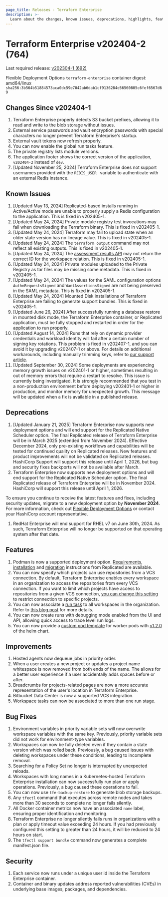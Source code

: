 ```yaml
---
page_title: Releases - Terraform Enterprise
description: >-
  Learn about the changes, known issues, deprecations, highlights, features, improvements, bug fixes, and security fixes for the v202404-2 (764) release.
---
```


# Terraform Enterprise v202404-2 (764)

Last required release: [v202304-1 (692)](/terraform/enterprise/releases/2023/v202304-1)

Flexible Deployment Options `terraform-enterprise` container digest: amd64/linux `sha256:3b564b51884573aca0dc59e7042ab6dab1cf9136284e56560805c6fef6567d69`

## Changes Since v202404-1
1. Terraform Enterprise properly detects S3 bucket prefixes, allowing it to read and write to the blob storage without issues.
1. External service passwords and vault encryption passwords with special characters no longer prevent Terraform Enterprise's startup.
1. External vault tokens now refresh properly. 
1. You can now enable the global run tasks feature.
1. The private registry lists module versions.
1. The application footer shows the correct version of the application, `v202404-2` instead of `dev`.
2. [Updated November 25, 2024] Terraform Enterprise does not support usernames provided with the  `REDIS_USER ` variable to  authenticate with an external Redis instance.

## Known Issues

1. [Updated May 13, 2024] Replicated-based installs running in Active/Active mode are unable to properly supply a Redis configuration to the application. This is fixed in v202405-1.
1. [Updated May 24, 2024] Private module registry test invocations may fail when downloading the Terraform binary. This is fixed in v202405-1.
1. [Updated May 24, 2024] Terraform may fail to upload state when an older state version has no lineage value. This is fixed in v202405-1.
1. [Updated May 24, 2024] The `terraform output` command may not reflect all existing outputs. This is fixed in v202405-1.
1. [Updated May 24, 2024] The [assessment results API](https://developer.hashicorp.com/terraform/cloud-docs/api-docs/assessment-results) may not return the correct ID for the workspace relation. This is fixed in v202405-1.
1. [Updated May 24, 2024] Private modules uploaded to the Private Registry as tar files may be missing some metadata. This is fixed in v202405-1.
1. [Updated May 24, 2024] The values for the SAML configuration options `AuthnRequestsSigned` and `WantAssertionsSigned` are not being preserved in the SAML metadata. This is fixed in v202405-1.
1. [Updated May 24, 2024] Mounted Disk installations of Terraform Enterprise are failing to generate support bundles. This is fixed in v202405-1.
1. [Updated June 26, 2024] After successfully running a database restore in mounted disk mode, the Terraform Enterprise container, or Replicated application, must be fully stopped and restarted in order for the application to run properly.
1. [Updated August 14, 2024] Runs that rely on dynamic provider credentials and workload identity will fail after a certain number of signing key rotations. This problem is fixed in v202407-1, and you can avoid it by upgrading v202407-1 or above. For details on additional workarounds, including manually trimming keys, refer to [our support article](https://support.hashicorp.com/hc/en-us/articles/31715716966419-Issue-with-OIDC-Vault-key-rotation-mechanism-to-incorrectly-identify-the-newest-signing-key).
1. [Updated September 30, 2024] Some deployments are experiencing memory growth issues on v202401-1 or higher, sometimes resulting in out of memory errors that require a restart to resolve. This issue is currently being investigated. It is strongly recommended that you test in a non-production environment before deploying v202401-1 or higher in production, and monitor memory for unexpected growth. This message will be updated when a fix is available in a published release.



## Deprecations
1. [Updated January 21, 2025] Terraform Enterprise now supports new deployment options and will end support for the Replicated Native Scheduler option.
   The final Replicated release of Terraform Enterprise will be in March 2025 (extended from November 2024). Effective December 2024,
   only pre-existing workflows and capabilities will be tested for continued quality on Replicated releases. New features and product
   improvements will not be validated on Replicated releases. HashiCorp Support will support this release until April 1, 2026, but
   bug and security fixes backports will not be available after March.
1. Terraform Enterprise now supports new deployment options and will end support for the Replicated Native Scheduler option. The final Replicated release of Terraform Enterprise will be in November 2024. HashiCorp will support this release until April 1, 2026.

  To ensure you continue to receive the latest features and fixes, including security updates, migrate to a new deployment option by **November 2024**. For more information, check out [Flexible Deployment Options](/terraform/enterprise/v202404-1/flexible-deployments/) or contact your HashiCorp account representative.
1. RedHat Enterprise will end support for RHEL v7 on June 30th, 2024. As such, Terraform Enterprise will no longer be supported on that operating system after that date.

## Features

1. Podman is now a supported deployment option. [Requirements](/terraform/enterprise/v202404-1/flexible-deployments/install/podman/requirements), [installation](/terraform/enterprise/v202404-1/flexible-deployments/install/podman/install) and [migration](/terraform/enterprise/v202404-1/replicated/replicated-migration#migrate-to-podman) instructions from Replicated are available. 
1. You can now specify which projects can use repositories from a VCS connection. By default, Terraform Enterprise enables every workspace in an organization to access the repositories from every VCS connection. If you want to limit which projects have access to repositories from a given VCS connection, [you can change this setting](https://www.hashicorp.com/blog/terraform-cloud-improves-visibility-and-control-for-projects) to restrict connection to specific projects.
1. You can now associate a [run task](/terraform/cloud-docs/integrations/run-tasks) to all workspaces in the organization. Refer to [this blog post](https://www.hashicorp.com/blog/terraform-cloud-unveils-new-run-task-workflow-enhancements) for more details.
1. You can now create runs with debugging mode enabled from the UI and API, allowing quick access to trace level run logs.
1. You can now provide a [custom pod template](https://github.com/hashicorp/terraform-enterprise-helm/blob/main/values.yaml#L161-L168) for worker pods with [v1.2.0](https://github.com/hashicorp/terraform-enterprise-helm/releases/tag/v1.2.0) of the helm chart.

## Improvements

1. Hosted agents now dequeue jobs in priority order.
1. When a user creates a new project or updates a project name whitespace is now removed from both ends of the name. The allows for a better user experience if a user accidentally adds spaces before or after.
1. Breadcrumbs for projects-related pages are now a more accurate representation of the user's location in Terraform Enterprise.
1. Bitbucket Data Center is now a supported VCS integration.
1. Workspace tasks can now be associated to more than one run stage.

## Bug Fixes

1. Environment variables in priority variable sets will now overwrite workspace variables with the same key. Previously, priority variable sets did not work for environment-type variables.
1. Workspaces can now be fully deleted even if they contain a state version which was rolled back. Previously, a bug caused issues with deleting workspaces under these conditions, leading to incomplete removal.
1. Searching for a Policy Set no longer is interrupted by unexpected reloads.
1. Workspaces with long names in a Kubernetes-hosted Terraform Enterprise installation can now successfully run plan or apply operations. Previously, a bug caused these operations to fail. 
1. You can now use `tfe-backup-restore` to generate blob storage backups.
1. Any `tfectl` command that executes across remote nodes and takes more than 30 seconds to complete no longer fails silently.
1. All Docker container metrics now have an associated `name` label, ensuring proper identification and monitoring.
1. Terraform Enterprise no longer silently fails runs in organizations with a plan or apply timeout value exceeding 24 hours. If you had previously configured this setting to greater than 24 hours, it will be reduced to 24 hours on start.
1. The `tfectl support bundle` command now generates a complete manifest.json file.

## Security

1. Each service now runs under a unique user id inside the Terraform Enterprise container.
1. Container and binary updates address reported vulnerabilities (CVEs) in underlying base images, packages, and dependencies.
